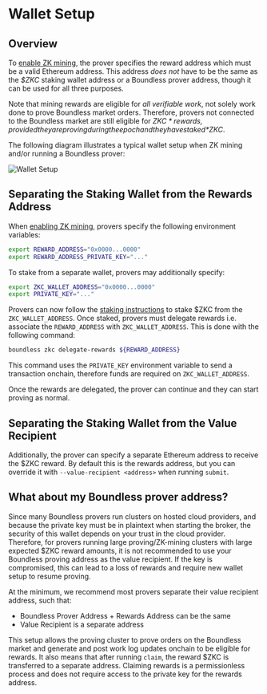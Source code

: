 # Wallet Setup

## Overview

To [enable ZK mining](/zkc/mining/quick-start#how-to-enable-zk-mining), the prover specifies the reward address which must be a valid Ethereum address. This address *does not* have to be the same as the *$ZKC* staking wallet address or a Boundless prover address, though it can be used for all three purposes. 

Note that mining rewards are eligible for *all verifiable work*, not solely work done to prove Boundless market orders. Therefore, provers not connected to the Boundless market are still eligible for *$ZKC* rewards, provided they are proving during the epoch and they have staked *$ZKC*.

The following diagram illustrates a typical wallet setup when ZK mining and/or running a Boundless prover: 

![Wallet Setup](/boundless_wallet_setup.png)

## Separating the Staking Wallet from the Rewards Address

When [enabling ZK mining](/zkc/mining/quick-start#how-to-enable-zk-mining), provers specify the following environment variables:

```bash
export REWARD_ADDRESS="0x0000...0000"
export REWARD_ADDRESS_PRIVATE_KEY="..."
```

To stake from a separate wallet, provers may additionally specify:

```bash
export ZKC_WALLET_ADDRESS="0x0000...0000"
export PRIVATE_KEY="..."
```

Provers can now follow the [staking instructions](/zkc/quick-start#how-to-stake-zkc) to stake $ZKC from the `ZKC_WALLET_ADDRESS`. Once staked, provers must delegate rewards i.e. associate the `REWARD_ADDRESS` with `ZKC_WALLET_ADDRESS`. This is done with the following command:

```bash
boundless zkc delegate-rewards ${REWARD_ADDRESS}
```

This command uses the `PRIVATE_KEY` environment variable to send a transaction onchain, therefore funds are required on `ZKC_WALLET_ADDRESS`.

Once the rewards are delegated, the prover can continue and they can start proving as normal.

## Separating the Staking Wallet from the Value Recipient

Additionally, the prover can specify a separate Ethereum address to receive the $ZKC reward. By default this is the rewards address, but you can override it with `--value-recipient <address>` when running `submit`.

## What about my Boundless prover address?

Since many Boundless provers run clusters on hosted cloud providers, and because the private key must be in plaintext when starting the broker, the security of this wallet depends on your trust in the cloud provider. Therefore, for provers running large proving/ZK-mining clusters with large expected $ZKC reward amounts, it is not recommended to use your Boundless proving address as the value recipient. If the key is compromised, this can lead to a loss of rewards and require new wallet setup to resume proving.

At the minimum, we recommend most provers separate their value recipient address, such that:

* Boundless Prover Address + Rewards Address can be the same
* Value Recipient is a separate address

This setup allows the proving cluster to prove orders on the Boundless market and generate and post work log updates onchain to be eligible for rewards. It also means that after running `claim`, the reward $ZKC is transferred to a separate address. Claiming rewards is a permissionless process and does not require access to the private key for the rewards address.


